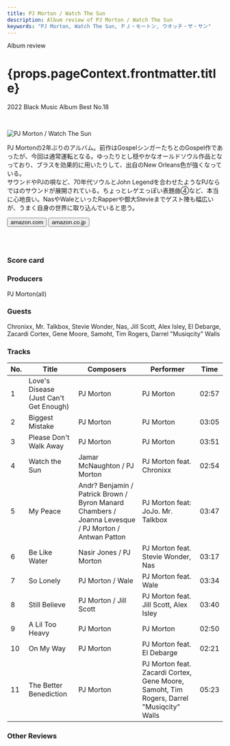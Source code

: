 ```yaml
---
title: PJ Morton / Watch The Sun
description: Album review of PJ Morton / Watch The Sun
keywords: "PJ Morton, Watch The Sun, ＰＪ・モートン, ウオッチ・ザ・サン"
---
```






<p className="largeP">Album review</p>
<h1 className="h1--no--margin">{props.pageContext.frontmatter.title}</h1>
<p className="largeP">
  <Link to="/best50/2022/">2022 Black Music Album Best No.18</Link>
</p>

<br/>
<Row  className="image-card-group">
	<Column colMd={3} colLg={4} noGutterMdLeft="">
       <ImageCard>

![PJ Morton / Watch The Sun](../../images/cd/pjmorton2L.jpg)

</ImageCard>
	</Column>
	<Column colMd={4} colLg={8} noGutterMdLeft="">
	  <p>
	    PJ Mortonの2年ぶりのアルバム。前作はGospelシンガーたちとのGospel作であったが、今回は通常運転となる。ゆったりとし穏やかなオールドソウル作品となっており、ブラスを効果的に用いたりして、出自のNew Orleans色が強くなっている。
      <br/>サウンドやPJの唄など、70年代ソウルとJohn Legendを合わせたようなPJならではのサウンドが展開されている。ちょっとレゲエっぽい表題曲④など、本当に心地良い。NasやWaleといったRapperや御大Stevieまでゲスト陣も幅広いが、うまく自身の世界に取り込んでいると思う。
    </p>
  <div>
	  <Button className="button-right-mergin"  href="https://amzn.to/2XKOjCC" renderIcon={ArrowUpRight} size='sm' kind='primary'>
      amazon.com
    </Button>
    <Button className="button-right-mergin"  href="https://amzn.to/3dIDaYx" renderIcon={ArrowUpRight} size='sm' kind='secondary'>
      amazon.co.jp
    </Button>
	</div>
	  <a style="display:inline-block;overflow:hidden;background:url(https://linkmaker.itunes.apple.com/ja-jp/lockup.svg?releaseDate=2019-08-09&kind=album&bubble=apple_music&style=mono-black) no-repeat;width:180px;height:45px;" href="https://geo.music.apple.com/jp/album/paul/1471252926?mt=1&app=music&ls=1&at=11lcug"></a>
    <AdvJS2/>
    </Column>
</Row>
<Row >
  <Column colMd={4} colLg={4} noGutterMdLeft="">
    <div>
      <h3>Score card</h3>
	    <SliderJS1 value="4" />
      <SliderJS2 value="4" />
	    <SliderJS3 value="1" />
      <SliderJS4 value="9" />
    </div>
  </Column>
  <Column colMd={8} colLg={8} noGutterMdLeft="">
    <div>
      <h3>Producers</h3>
      <p>
        PJ Morton(all)
      </p>
      <h3>Guests</h3>
      <p>
        Chronixx, Mr. Talkbox, Stevie Wonder, Nas, Jill Scott, Alex Isley, El Debarge, Zacardi Cortex, Gene Moore, Samoht, Tim Rogers, Darrel "Musiqcity" Walls
      </p>
    </div>
  </Column>
</Row>

<h3>Tracks</h3>

| No. | Title                                  | Composers                                                                                            | Performer                                                                                | Time  |
| --- | -------------------------------------- | ---------------------------------------------------------------------------------------------------- | ---------------------------------------------------------------------------------------- | ----- |
| 1   | Love's Disease (Just Can't Get Enough) | PJ Morton                                                                                            | PJ Morton                                                                                | 02:57 |
| 2   | Biggest Mistake                        | PJ Morton                                                                                            | PJ Morton                                                                                | 03:05 |
| 3   | Please Don't Walk Away                 | PJ Morton                                                                                            | PJ Morton                                                                                | 03:51 |
| 4   | Watch the Sun                          | Jamar McNaughton / PJ Morton                                                                         | PJ Morton feat. Chronixx                                                                 | 02:54 |
| 5   | My Peace                               | Andr? Benjamin / Patrick Brown / Byron Manard Chambers / Joanna Levesque / PJ Morton / Antwan Patton | PJ Morton feat: JoJo. Mr. Talkbox                                                        | 03:47 |
| 6   | Be Like Water                          | Nasir Jones / PJ Morton                                                                              | PJ Morton feat. Stevie Wonder, Nas                                                       | 03:17 |
| 7   | So Lonely                              | PJ Morton / Wale                                                                                     | PJ Morton feat. Wale                                                                     | 03:34 |
| 8   | Still Believe                          | PJ Morton / Jill Scott                                                                               | PJ Morton feat. Jill Scott, Alex Isley                                                   | 03:40 |
| 9   | A Lil Too Heavy                        | PJ Morton                                                                                            | PJ Morton                                                                                | 02:50 |
| 10  | On My Way                              | PJ Morton                                                                                            | PJ Morton feat. El Debarge                                                               | 02:21 |
| 11  | The Better Benediction                 | PJ Morton                                                                                            | PJ Morton feat. Zacardi Cortex, Gene Moore, Samoht, Tim Rogers, Darrel "Musiqcity" Walls | 05:23 |

<h3>Other Reviews</h3>

<Row>
  <Column colMd={3} colLg={3} noGutterMdLeft>
    <Review1 />
  </Column>
</Row>

<AdvJS3 />
